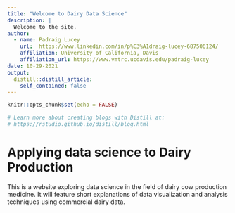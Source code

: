 ```yaml
---
title: "Welcome to Dairy Data Science"
description: |
  Welcome to the site. 
author:
  - name: Padraig Lucey 
    url:  https://www.linkedin.com/in/p%C3%A1draig-lucey-687506124/
    affiliation: University of California, Davis
    affiliation_url: https://www.vmtrc.ucdavis.edu/padraig-lucey
date: 10-29-2021
output:
  distill::distill_article:
    self_contained: false
---
```


```r
knitr::opts_chunk$set(echo = FALSE)

# Learn more about creating blogs with Distill at:
# https://rstudio.github.io/distill/blog.html

```
# Applying data science to Dairy Production 

This is a website exploring data science in the field of dairy cow production medicine. It will feature short explanations of data visualization and analysis techniques using commercial dairy data. 



